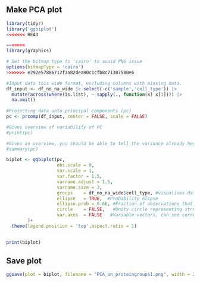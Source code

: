 ## Make PCA plot

```r
library(tidyr)
library('ggbiplot')
<<<<<<< HEAD

=======
library(graphics)

# Set the bitmap type to 'cairo' to avoid PNG issue
options(bitmapType = 'cairo')
>>>>>>> e292e57886712f3a82dea80c1cfb8c71307580e6

#Input data tois wide format, excluding columns with missing data.
df_input <- df_no_na_wide |> select(-c('sample','cell_type')) |> 
  mutate(across(where(is.list), ~ sapply(., function(x) x[1]))) |> 
  na.omit() 
  
#Projecting data unto principal components (pc)
pc <- prcomp(df_input, center = FALSE, scale = FALSE)

#Gives overview of variability of PC
#print(pc)

#Gives an overview, you should be able to tell the variance already here even without the plot.
#summary(pc)

biplot <- ggbiplot(pc,
                   obs.scale = 0,
                   var.scale = 1,
                   var.factor = 1.5,
                   varname.adjust = 1.5,
                   varname.size = 3,
                   groups    = df_no_na_wide$cell_type, #visualises datagroups
                   ellipse   = TRUE,  #Probability elipse
                   ellipse.prob = 0.66, #Fraction of observations that should be in ellipse
                   circle    = FALSE,   #Unity circle representing structure correlation in variables
                   var.axes  = FALSE   #Variable vectors, can see correlation from if they're grouped
        )+
  theme(legend.position = 'top',aspect.ratio = 1)
  

print(biplot)
```

## Save plot

```r
ggsave(plot = biplot, filename = "PCA_on_proteingroups1.png", width = 20, height = 10, units = "cm", path = here("results"))
```
